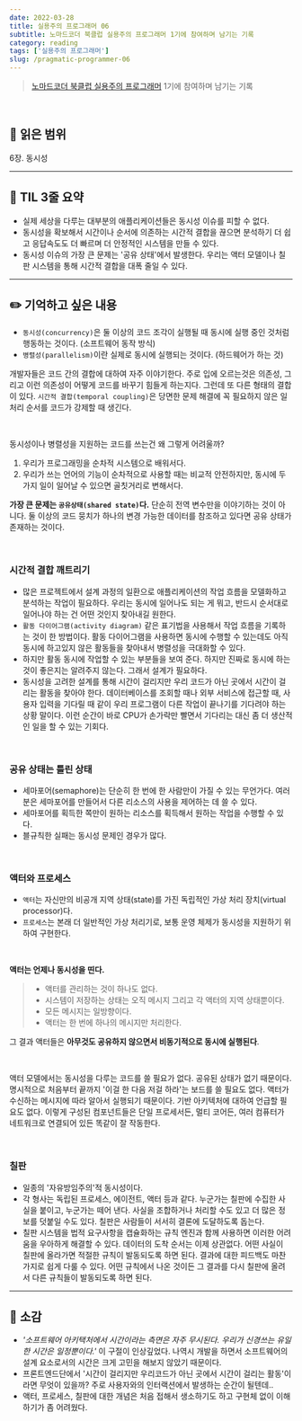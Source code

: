 ```yaml
---
date: 2022-03-28
title: 실용주의 프로그래머 06
subtitle: 노마드코더 북클럽 실용주의 프로그래머 1기에 참여하며 남기는 기록
category: reading
tags: ['실용주의 프로그래머']
slug: /pragmatic-programmer-06
---
```


> [노마드코더 북클럽 실용주의 프로그래머](https://nomadcoders.co/pragmatic-programmer?utm_source=Nomad+Academy&utm_campaign=b21db3e0fc-EMAIL_CAMPAIGN_2022_03_11&utm_medium=email&utm_term=0_4313d957c9-b21db3e0fc-44797189&mc_cid=b21db3e0fc&mc_eid=ada1dd7049) 1기에 참여하며 남기는 기록

<br />

## 📖 읽은 범위

6장. 동시성

---

## 📍 TIL 3줄 요약

- 실제 세상을 다루는 대부분의 애플리케이션들은 동시성 이슈를 피할 수 없다.
- 동시성을 확보해서 시간이나 순서에 의존하는 시간적 결합을 끊으면 분석하기 더 쉽고 응답속도도 더 빠르며 더 안정적인 시스템을 만들 수 있다.
- 동시성 이슈의 가장 큰 문제는 '공유 상태'에서 발생한다. 우리는 액터 모델이나 칠판 시스템을 통해 시간적 결합을 대폭 줄일 수 있다.

---

## ✏️ 기억하고 싶은 내용

- `동시성(concurrency)`은 둘 이상의 코드 조각이 실행될 때 동시에 실행 중인 것처럼 행동하는 것이다. (소프트웨어 동작 방식)
- `병렬성(parallelism)`이란 실제로 동시에 실행되는 것이다. (하드웨어가 하는 것)

개발자들은 코드 간의 결합에 대하여 자주 이야기한다. 주로 입에 오르는것은 의존성, 그리고 이런 의존성이 어떻게 코드를 바꾸기 힘들게 하는지다. 그런데 또 다른 형태의 결합이 있다. `시간적 결합(temporal coupling)`은 당면한 문제 해결에 꼭 필요하지 않은 일 처리 순서를 코드가 강제할 때 생긴다.

<br />

동시성이나 병렬성을 지원하는 코드를 쓰는건 왜 그렇게 어려울까?

1. 우리가 프로그래밍을 순차적 시스템으로 배워서다.
2. 우리가 쓰는 언어의 기능이 순차적으로 사용할 때는 비교적 안전하지만, 동시에 두 가지 일이 일어날 수 있으면 골칫거리로 변해서다.

**가장 큰 문제는 `공유상태(shared state)`다.** 단순히 전역 변수만을 이야기하는 것이 아니다. 둘 이상의 코드 뭉치가 하나의 변경 가능한 데이터를 참조하고 있다면 공유 상태가 존재하는 것이다.

<br />

### 시간적 결합 깨트리기

- 많은 프로젝트에서 설계 과정의 일환으로 애플리케이션의 작업 흐름을 모델화하고 분석하는 작업이 필요하다. 우리는 동시에 일어나도 되는 게 뭐고, 반드시 순서대로 일어나야 하는 건 어떤 것인지 찾아내길 원한다.
- `활동 다이어그램(activity diagram)` 같은 표기법을 사용해서 작업 흐름을 기록하는 것이 한 방법이다. 활동 다이어그램을 사용하면 동시에 수행할 수 있는데도 아직 동시에 하고있지 않은 활동들을 찾아내서 병렬성을 극대화할 수 있다.
- 하지만 활동 동시에 작업할 수 있는 부분들을 보여 준다. 하지만 진짜로 동시에 하는 것이 좋은지는 알려주지 않는다. 그래서 설계가 필요하다.
- 동시성을 고려한 설계를 통해 시간이 걸리지만 우리 코드가 아닌 곳에서 시간이 걸리는 활동을 찾아야 한다. 데이터베이스를 조회할 때나 외부 서비스에 접근할 때, 사용자 입력을 기다릴 때 같이 우리 프로그램이 다른 작업이 끝나기를 기다려야 하는 상황 말이다. 이런 순간이 바로 CPU가 손가락만 빨면서 기다리는 대신 좀 더 생산적인 일을 할 수 있는 기회다.

<br />

### 공유 상태는 틀린 상태

- 세마포어(semaphore)는 단순히 한 번에 한 사람만이 가질 수 있는 무언가다. 여러분은 세마포어를 만들어서 다른 리소스의 사용을 제어하는 데 쓸 수 있다.
- 세마포어를 획득한 쪽만이 원하는 리소스를 획득해서 원하는 작업을 수행할 수 있다.
- 블규칙한 실패는 동시성 문제인 경우가 많다.

<br />

### 액터와 프로세스

- `액터`는 자신만의 비공개 지역 상태(state)를 가진 독립적인 가상 처리 장치(virtual processor)다.
- `프로세스`는 본래 더 일반적인 가상 처리기로, 보통 운영 체제가 동시성을 지원하기 위하여 구현한다.

<br />

**액터는 언제나 동시성을 띤다.**

> - 액터를 관리하는 것이 하나도 없다.
> - 시스템이 저장하는 상태는 오직 메시지 그리고 각 액터의 지역 상태뿐이다.
> - 모든 메시지는 일방향이다.
> - 액터는 한 번에 하나의 메시지만 처리한다.

그 결과 액터들은 **아무것도 공유하지 않으면서 비동기적으로 동시에 실행된다**.

<br />

액터 모델에서는 동시성을 다루는 코드를 쓸 필요가 없다. 공유된 상태가 없기 때문이다. 명시적으로 처음부터 끝까지 '이걸 한 다음 저걸 하라'는 보드를 쓸 필요도 없다. 액터가 수신하는 메시지에 따라 알아서 실행되기 때문이다. 기반 아키텍처에 대하여 언급할 필요도 없다. 이렇게 구성된 컴포넌트들은 단일 프로세서든, 멀티 코어든, 여러 컴퓨터가 네트워크로 연결되어 있든 똑같이 잘 작동한다.

<br />

### 칠판

- 일종의 '자유방임주의'적 동시성이다.
- 각 형사는 독립된 프로세스, 에이전트, 액터 등과 같다. 누군가는 칠판에 수집한 사실을 붙이고, 누군가는 떼어 낸다. 사실을 조합하거나 처리할 수도 있고 더 많은 정보를 덧붙일 수도 있다. 칠판은 사람들이 서서히 결론에 도달하도록 돕는다.
- 칠판 시스템을 법적 요구사항을 캡슐화하는 규칙 엔진과 함께 사용하면 이러한 어려움을 우아하게 해결할 수 있다. 데이터의 도착 순서는 이제 상관없다. 어떤 사실이 칠판에 올라가면 적절한 규칙이 발동되도록 하면 된다. 결과에 대한 피드백도 마찬가지로 쉽게 다룰 수 있다. 어떤 규칙에서 나온 것이든 그 결과를 다시 칠판에 올려서 다른 규칙들이 발동되도록 하면 된다.

---

## 💭 소감

- _'소프트웨어 아키택처에서 시간이라는 측면은 자주 무시된다. 우리가 신경쓰는 유일한 시간은 일정뿐이다.'_ 이 구절이 인상깊었다. 나역시 개발을 하면서 소프트웨어의 설계 요소로서의 시간은 크게 고민을 해보지 않았기 때문이다.
- 프론트엔드단에서 '시간이 걸리지만 우리코드가 아닌 곳에서 시간이 걸리는 활동'이라면 무엇이 있을까? 주로 사용자와의 인터랙션에서 발생하는 순간이 될텐데..
- 액터, 프로세스, 칠판에 대한 개념은 처음 접해서 생소하기도 하고 구현체 없이 이해하기가 좀 어려웠다.
